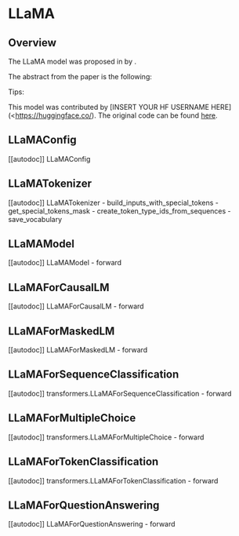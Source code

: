 <!--Copyright 2022 The HuggingFace Team. All rights reserved.

Licensed under the Apache License, Version 2.0 (the "License"); you may not use this file except in compliance with
the License. You may obtain a copy of the License at

http://www.apache.org/licenses/LICENSE-2.0

Unless required by applicable law or agreed to in writing, software distributed under the License is distributed on
an "AS IS" BASIS, WITHOUT WARRANTIES OR CONDITIONS OF ANY KIND, either express or implied. See the License for the
specific language governing permissions and limitations under the License.
-->

# LLaMA

## Overview

The LLaMA model was proposed in [<INSERT PAPER NAME HERE>](<INSERT PAPER LINK HERE>)  by <INSERT AUTHORS HERE>. <INSERT SHORT SUMMARY HERE>

The abstract from the paper is the following:

*<INSERT PAPER ABSTRACT HERE>*

Tips:

<INSERT TIPS ABOUT MODEL HERE>

This model was contributed by [INSERT YOUR HF USERNAME HERE](<https://huggingface.co/<INSERT YOUR HF USERNAME HERE>). The original code can be found [here](<INSERT LINK TO GITHUB REPO HERE>).

## LLaMAConfig

[[autodoc]] LLaMAConfig


## LLaMATokenizer

[[autodoc]] LLaMATokenizer
    - build_inputs_with_special_tokens
    - get_special_tokens_mask
    - create_token_type_ids_from_sequences
    - save_vocabulary

## LLaMAModel

[[autodoc]] LLaMAModel
    - forward


## LLaMAForCausalLM

[[autodoc]] LLaMAForCausalLM
    - forward


## LLaMAForMaskedLM

[[autodoc]] LLaMAForMaskedLM
    - forward


## LLaMAForSequenceClassification

[[autodoc]] transformers.LLaMAForSequenceClassification
    - forward

## LLaMAForMultipleChoice

[[autodoc]] transformers.LLaMAForMultipleChoice
    - forward


## LLaMAForTokenClassification

[[autodoc]] transformers.LLaMAForTokenClassification
    - forward


## LLaMAForQuestionAnswering

[[autodoc]] LLaMAForQuestionAnswering
    - forward